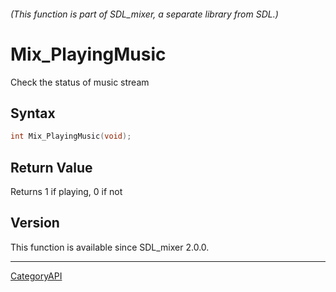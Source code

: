 ====== (This function is part of SDL_mixer, a separate library from SDL.) ======
= Mix_PlayingMusic =

Check the status of music stream 

== Syntax ==

<syntaxhighlight lang='c'>
int Mix_PlayingMusic(void);
</syntaxhighlight>

== Return Value ==

Returns 1 if playing, 0 if not

== Version ==

This function is available since SDL_mixer 2.0.0.

----
[[CategoryAPI]]


